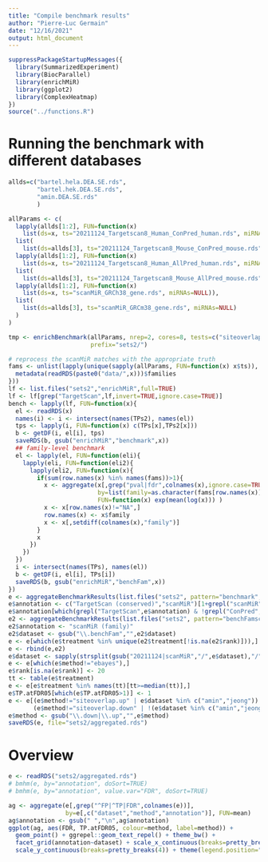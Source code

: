 ```yaml
---
title: "Compile benchmark results"
author: "Pierre-Luc Germain"
date: "12/16/2021"
output: html_document
---
```


```r
suppressPackageStartupMessages({
  library(SummarizedExperiment)
  library(BiocParallel)
  library(enrichMiR)
  library(ggplot2)
  library(ComplexHeatmap)
})
source("../functions.R")
```

# Running the benchmark with different databases
```r

allds=c("bartel.hela.DEA.SE.rds",
        "bartel.hek.DEA.SE.rds",
        "amin.DEA.SE.rds"
        )

allParams <- c(
  lapply(allds[1:2], FUN=function(x) 
    list(ds=x, ts="20211124_Targetscan8_Human_ConPred_human.rds", miRNAs=NULL)),
  list(
    list(ds=allds[3], ts="20211124_Targetscan8_Mouse_ConPred_mouse.rds", miRNAs=NULL)),
  lapply(allds[1:2], FUN=function(x) 
    list(ds=x, ts="20211124_Targetscan8_Human_AllPred_human.rds", miRNAs=NULL)),
  list(
    list(ds=allds[3], ts="20211124_Targetscan8_Mouse_AllPred_mouse.rds", miRNAs=NULL)),
  lapply(allds[1:2], FUN=function(x) 
    list(ds=x, ts="scanMiR_GRCh38_gene.rds", miRNAs=NULL)),
  list(
    list(ds=allds[3], ts="scanMiR_GRCm38_gene.rds", miRNAs=NULL)
  )
)

tmp <- enrichBenchmark(allParams, nrep=2, cores=8, tests=c("siteoverlap","areamir","lmadd"),
                       prefix="sets2/")

# reprocess the scanMiR matches with the appropriate truth
fams <- unlist(lapply(unique(sapply(allParams, FUN=function(x) x$ts)), FUN=function(x){
  metadata(readRDS(paste0("data/",x)))$families
}))
lf <- list.files("sets2","enrichMiR",full=TRUE)
lf <- lf[grep("TargetScan",lf,invert=TRUE,ignore.case=TRUE)]
bench <- lapply(lf, FUN=function(x){
  el <- readRDS(x)
  names(i) <- i <- intersect(names(TPs2), names(el))
  tps <- lapply(i, FUN=function(x) c(TPs[x],TPs2[x]))
  b <- getDF(i, el[i], tps)
  saveRDS(b, gsub("enrichMiR","benchmark",x))
  ## family-level benchmark
  el <- lapply(el, FUN=function(eli){
    lapply(eli, FUN=function(eli2){
      lapply(eli2, FUN=function(x){
        if(sum(row.names(x) %in% names(fams))>1){
          x <- aggregate(x[,grep("pval|fdr",colnames(x),ignore.case=TRUE)],
                         by=list(family=as.character(fams[row.names(x)])),
                         FUN=function(x) exp(mean(log(x))) )
          x <- x[row.names(x)!="NA",]
          row.names(x) <- x$family
          x <- x[,setdiff(colnames(x),"family")]
        }
        x
      })
    })
  })
  i <- intersect(names(TPs), names(el))
  b <- getDF(i, el[i], TPs[i])
  saveRDS(b, gsub("enrichMiR","benchFam",x))
})
e <- aggregateBenchmarkResults(list.files("sets2", pattern="benchmark", full=TRUE))
e$annotation <- c("TargetScan (conserved)","scanMiR")[1+grepl("scanMiR",e$dataset)]
e$annotation[which(grepl("TargetScan",e$annotation) & !grepl("ConPred",e$dataset))] <- "TargetScan (all)"
e2 <- aggregateBenchmarkResults(list.files("sets2", pattern="benchFamscanMiR", full=TRUE))
e2$annotation <- "scanMiR (family)"
e2$dataset <- gsub("\\.benchFam","",e2$dataset)
e <- e[which(e$treatment %in% unique(e2$treatment[!is.na(e2$rank)])),]
e <- rbind(e,e2)
e$dataset <- sapply(strsplit(gsub("20211124|scanMiR","/",e$dataset),"/"), FUN=function(x) x[2])
e <- e[which(e$method!="ebayes"),]
e$rank[is.na(e$rank)] <- 20
tt <- table(e$treatment)
e <- e[e$treatment %in% names(tt)[tt>=median(tt)],]
e$TP.atFDR05[which(e$TP.atFDR05>1)] <- 1
e <- e[(e$method!="siteoverlap.up" | e$dataset %in% c("amin","jeong")) &
       (e$method!="siteoverlap.down" | !(e$dataset %in% c("amin","jeong"))),]
e$method <- gsub("\\.down|\\.up","",e$method)
saveRDS(e, file="sets2/aggregated.rds")
```


# Overview

```r
e <- readRDS("sets2/aggregated.rds")
# bmhm(e, by="annotation", doSort=TRUE)
# bmhm(e, by="annotation", value.var="FDR", doSort=TRUE)

ag <- aggregate(e[,grep("^FP|^TP|FDR",colnames(e))], 
                by=e[,c("dataset","method","annotation")], FUN=mean)
ag$annotation <- gsub(" ","\n",ag$annotation)
ggplot(ag, aes(FDR, TP.atFDR05, colour=method, label=method)) + 
  geom_point() + ggrepel::geom_text_repel() + theme_bw() + 
  facet_grid(annotation~dataset) + scale_x_continuous(breaks=pretty_breaks(4)) + 
  scale_y_continuous(breaks=pretty_breaks(4)) + theme(legend.position="none")
```

